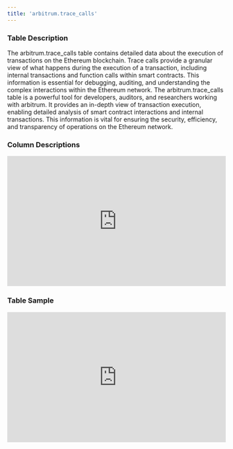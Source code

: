 ```yaml
---
title: 'arbitrum.trace_calls'
---
```


### Table Description
The arbitrum.trace_calls table contains detailed data about the execution of transactions on the Ethereum blockchain. Trace calls provide a granular view of what happens during the execution of a transaction, including internal transactions and function calls within smart contracts. This information is essential for debugging, auditing, and understanding the complex interactions within the Ethereum network.
The arbitrum.trace_calls table is a powerful tool for developers, auditors, and researchers working with arbitrum. It provides an in-depth view of transaction execution, enabling detailed analysis of smart contract interactions and internal transactions. This information is vital for ensuring the security, efficiency, and transparency of operations on the Ethereum network.

### Column Descriptions

<div>
    <iframe
        src="http://127.0.0.1:3000/columns/arbitrum.trace_calls"
        width="100%"
        height="300px"
        frameBorder="0"
        scrolling="no"
    ></iframe>
</div>

### Table Sample

<div>
    <iframe
        src="http://127.0.0.1:3000/data/arbitrum.trace_calls"
        width="100%"
        height="300px"
        frameBorder="0"
        scrolling="no"
    ></iframe>
</div>
